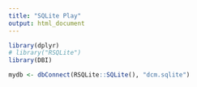 ```yaml
---
title: "SQLite Play"
output: html_document
---
```





```r
library(dplyr)
# library("RSQLite")
library(DBI)
```

```r
mydb <- dbConnect(RSQLite::SQLite(), "dcm.sqlite")

```



```r




```

